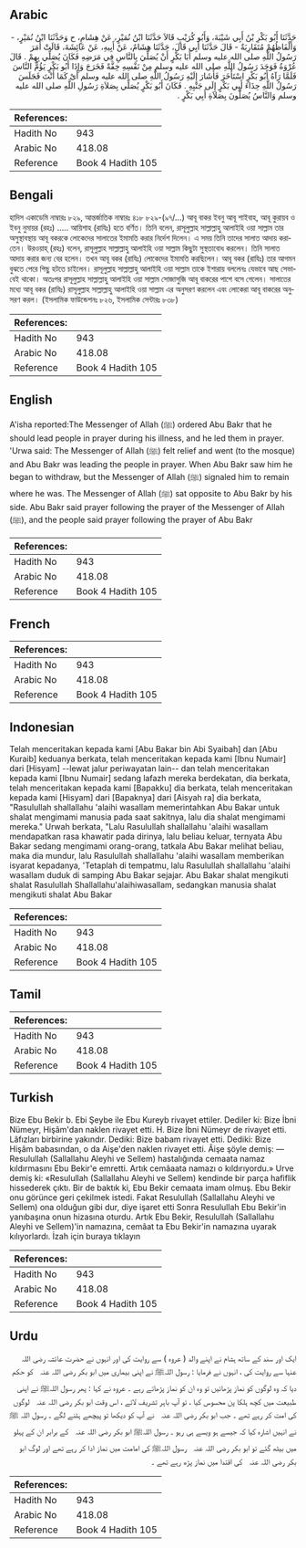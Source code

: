 ## Arabic


<div dir="rtl" lang="ar" style={{fontSize:'larger',backgroundColor:'#f8f9fa',padding:20}}>
حَدَّثَنَا أَبُو بَكْرِ بْنُ أَبِي شَيْبَةَ، وَأَبُو كُرَيْبٍ قَالاَ حَدَّثَنَا ابْنُ نُمَيْرٍ، عَنْ هِشَامٍ، ح وَحَدَّثَنَا ابْنُ نُمَيْرٍ، - وَأَلْفَاظُهُمْ مُتَقَارِبَةٌ - قَالَ حَدَّثَنَا أَبِي قَالَ، حَدَّثَنَا هِشَامٌ، عَنْ أَبِيهِ، عَنْ عَائِشَةَ، قَالَتْ أَمَرَ رَسُولُ اللَّهِ صلى الله عليه وسلم أَبَا بَكْرٍ أَنْ يُصَلِّيَ بِالنَّاسِ فِي مَرَضِهِ فَكَانَ يُصَلِّي بِهِمْ ‏.‏ قَالَ عُرْوَةُ فَوَجَدَ رَسُولُ اللَّهِ صلى الله عليه وسلم مِنْ نَفْسِهِ خِفَّةً فَخَرَجَ وَإِذَا أَبُو بَكْرٍ يَؤُمُّ النَّاسَ فَلَمَّا رَآهُ أَبُو بَكْرٍ اسْتَأْخَرَ فَأَشَارَ إِلَيْهِ رَسُولُ اللَّهِ صلى الله عليه وسلم أَىْ كَمَا أَنْتَ فَجَلَسَ رَسُولُ اللَّهِ حِذَاءَ أَبِي بَكْرٍ إِلَى جَنْبِهِ ‏.‏ فَكَانَ أَبُو بَكْرٍ يُصَلِّي بِصَلاَةِ رَسُولِ اللَّهِ صلى الله عليه وسلم وَالنَّاسُ يُصَلُّونَ بِصَلاَةِ أَبِي بَكْرٍ ‏.‏
</div>
<div style={{backgroundColor:'#f8f9fa',padding:20, marginBottom: 10}}><table> <thead> <tr> <th>References:</th> <th></th> </tr> </thead> <tbody><tr><td>Hadith No</td><td>943</td></tr><tr><td>Arabic No</td><td>418.08</td></tr><tr><td>Reference</td><td>Book 4 Hadith 105</td></tr></tbody></table></div>

## Bengali


<div dir="ltr" lang="bn" style={{fontSize:'larger',backgroundColor:'#f8f9fa',padding:20}}>
হাদিস একাডেমি নাম্বারঃ ৮২৯, আন্তর্জাতিক নাম্বারঃ ৪১৮ ৮২৯-(৯৭/...) আবূ বাকর ইবনু আবূ শাইবাহ, আবূ কুরায়ব ও ইবনু নুমায়র (রহঃ) ..... আয়িশাহ (রাযিঃ) হতে বর্ণিত। তিনি বলেন, রাসূলুল্লাহ সাল্লাল্লাহু আলাইহি ওয়া সাল্লাম তার অসুস্থাবস্থায় আবূ বকরকে লোকেদের সালাতের ইমামতি করার নির্দেশ দিলেন। এ সময় তিনি তাদের সালাত আদায় করাতেন। উরওয়াহ্ (রহঃ) বলেন, রাসূলুল্লাহ সাল্লাল্লাহু আলাইহি ওয়া সাল্লাম কিছুটা সুস্থতাবোধ করলেন। তিনি সালাত আদায় করার জন্য বের হলেন। তখন আবূ বকর (রাযিঃ) লোকেদের ইমামতি করছিলেন। আবূ বকর (রাযিঃ) তার আগমন বুঝতে পেরে পিছু হটতে চাইলেন। রাসূলুল্লাহ সাল্লাল্লাহু আলাইহি ওয়া সাল্লাম তাকে ইশারায় বললেনঃ যেভাবে আছ সেভাবেই থাকো। অতঃপর রাসূলুল্লাহ সাল্লাল্লাহু আলাইহি ওয়া সাল্লাম সোজাসুজি আবূ বাকরের পাশে বসে গেলেন। সালাতের মধ্যে আবূ বকর (রাযিঃ) রাসূলুল্লাহ সাল্লাল্লাহু আলাইহি ওয়া সাল্লাম এর অনুসরণ করলেন এবং লোকেরা আবূ বাকরের অনুসরণ করল। (ইসলামিক ফাউন্ডেশনঃ ৮২৬, ইসলামিক সেন্টারঃ ৮৩৮)
</div>
<div style={{backgroundColor:'#f8f9fa',padding:20, marginBottom: 10}}><table> <thead> <tr> <th>References:</th> <th></th> </tr> </thead> <tbody><tr><td>Hadith No</td><td>943</td></tr><tr><td>Arabic No</td><td>418.08</td></tr><tr><td>Reference</td><td>Book 4 Hadith 105</td></tr></tbody></table></div>

## English


<div dir="ltr" lang="en" style={{fontSize:'larger',backgroundColor:'#f8f9fa',padding:20}}>
A'isha reported:The Messenger of Allah (ﷺ) ordered Abu Bakr that he should lead people in prayer during his illness, and he led them in prayer. 'Urwa said: The Messenger of Allah (ﷺ) felt relief and went (to the mosque) and Abu Bakr was leading the people in prayer. When Abu Bakr saw him he began to withdraw, but the Messenger of Allah (ﷺ) signaled him to remain where he was. The Messenger of Allah (ﷺ) sat opposite to Abu Bakr by his side. Abu Bakr said prayer following the prayer of the Messenger of Allah (ﷺ), and the people said prayer following the prayer of Abu Bakr
</div>
<div style={{backgroundColor:'#f8f9fa',padding:20, marginBottom: 10}}><table> <thead> <tr> <th>References:</th> <th></th> </tr> </thead> <tbody><tr><td>Hadith No</td><td>943</td></tr><tr><td>Arabic No</td><td>418.08</td></tr><tr><td>Reference</td><td>Book 4 Hadith 105</td></tr></tbody></table></div>

## French


<div dir="ltr" lang="fr" style={{fontSize:'larger',backgroundColor:'#f8f9fa',padding:20}}>

</div>
<div style={{backgroundColor:'#f8f9fa',padding:20, marginBottom: 10}}><table> <thead> <tr> <th>References:</th> <th></th> </tr> </thead> <tbody><tr><td>Hadith No</td><td>943</td></tr><tr><td>Arabic No</td><td>418.08</td></tr><tr><td>Reference</td><td>Book 4 Hadith 105</td></tr></tbody></table></div>

## Indonesian


<div dir="ltr" lang="id" style={{fontSize:'larger',backgroundColor:'#f8f9fa',padding:20}}>
Telah menceritakan kepada kami [Abu Bakar bin Abi Syaibah] dan [Abu Kuraib] keduanya berkata, telah menceritakan kepada kami [Ibnu Numair] dari [Hisyam] --lewat jalur periwayatan lain-- dan telah menceritakan kepada kami [Ibnu Numair] sedang lafazh mereka berdekatan, dia berkata, telah menceritakan kepada kami [Bapakku] dia berkata, telah menceritakan kepada kami [Hisyam] dari [Bapaknya] dari [Aisyah ra] dia berkata, "Rasulullah shallallahu 'alaihi wasallam memerintahkan Abu Bakar untuk shalat mengimami manusia pada saat sakitnya, lalu dia shalat mengimami mereka." Urwah berkata, "Lalu Rasulullah shallallahu 'alaihi wasallam mendapatkan rasa khawatir pada dirinya, lalu beliau keluar, ternyata Abu Bakar sedang mengimami orang-orang, tatkala Abu Bakar melihat beliau, maka dia mundur, lalu Rasulullah shallallahu 'alaihi wasallam memberikan isyarat kepadanya, 'Tetaplah di tempatmu, lalu Rasulullah shallallahu 'alaihi wasallam duduk di samping Abu Bakar sejajar. Abu Bakar shalat mengikuti shalat Rasulullah Shallallahu'alaihiwasallam, sedangkan manusia shalat mengikuti shalat Abu Bakar
</div>
<div style={{backgroundColor:'#f8f9fa',padding:20, marginBottom: 10}}><table> <thead> <tr> <th>References:</th> <th></th> </tr> </thead> <tbody><tr><td>Hadith No</td><td>943</td></tr><tr><td>Arabic No</td><td>418.08</td></tr><tr><td>Reference</td><td>Book 4 Hadith 105</td></tr></tbody></table></div>

## Tamil


<div dir="ltr" lang="ta" style={{fontSize:'larger',backgroundColor:'#f8f9fa',padding:20}}>

</div>
<div style={{backgroundColor:'#f8f9fa',padding:20, marginBottom: 10}}><table> <thead> <tr> <th>References:</th> <th></th> </tr> </thead> <tbody><tr><td>Hadith No</td><td>943</td></tr><tr><td>Arabic No</td><td>418.08</td></tr><tr><td>Reference</td><td>Book 4 Hadith 105</td></tr></tbody></table></div>

## Turkish


<div dir="ltr" lang="tr" style={{fontSize:'larger',backgroundColor:'#f8f9fa',padding:20}}>
Bize Ebu Bekir b. Ebi Şeybe ile Ebu Kureyb rivayet ettiler. Dediler ki: Bize İbni Nümeyr, Hişâm'dan naklen rivayet etti. H. Bize İbni Nümeyr de rivayet etti. Lâfızları birbirine yakındır. Dediki: Bize babam rivayet etti. Dediki: Bize Hişâm babasından, o da Aişe'den naklen rivayet etti. Âişe şöyle demiş: — Resulullah (Sallallahu Aleyhi ve Sellem) hastalığında cemaata namaz kıldırmasını Ebu Bekir'e emretti. Artık cemâaata namazı o kıldırıyordu.» Urve demiş ki: «Resulullah (Sallallahu Aleyhi ve Sellem) kendinde bir parça hafiflik hissederek çıktı. Bir de baktık ki, Ebu Bekir cemaata imam olmuş. Ebu Bekir onu görünce geri çekilmek istedi. Fakat Resulullah (Sallallahu Aleyhi ve Sellem) ona olduğun gibi dur, diye işaret etti Sonra Resulullah Ebu Bekir'in yanıbaşına onun hizasına oturdu. Artık Ebu Bekir, Resulullah (Sallallahu Aleyhi ve Sellem)'in namazına, cemâat ta Ebu Bekir'in namazına uyarak kılıyorlardı. İzah için buraya tıklayın
</div>
<div style={{backgroundColor:'#f8f9fa',padding:20, marginBottom: 10}}><table> <thead> <tr> <th>References:</th> <th></th> </tr> </thead> <tbody><tr><td>Hadith No</td><td>943</td></tr><tr><td>Arabic No</td><td>418.08</td></tr><tr><td>Reference</td><td>Book 4 Hadith 105</td></tr></tbody></table></div>

## Urdu


<div dir="rtl" lang="ur" style={{fontSize:'larger',backgroundColor:'#f8f9fa',padding:20}}>
ایک اور سند کے ساتھ ہشام نے اپنے والد ( عروہ ) سے روایت کی اور انہوں نے حضرت عائشہ رضی اللہ عنہا سے روایت کی ، انہوں نے فرمایا : رسول اللہﷺ نے اپنی بیماری میں ابو بکر ‌رضی ‌اللہ ‌عنہ ‌ ‌ کو حکم دیا کہ وہ لوگوں کو نماز پڑھائیں تو وہ ان کو نماز پڑھاتے رہے ۔ عروہ نے کہا : پھر رسول اللہﷺ نے اپنی طبیعت میں کچھ ہلکا پن محسوس کیا ، تو آپ باہر تشریف لائے ، اس وقت ابو بکر ‌رضی ‌اللہ ‌عنہ ‌ ‌ لوگوں کی امت کر رہے تھے ۔ جب ابو بکر ‌رضی ‌اللہ ‌عنہ ‌ ‌ نے آپ کو دیکھا تو پیچھے ہٹنے لگے ۔ رسول اللہ ﷺ نے انہیں اشارہ کیا کہ جیسے ہو ویسے ہی رہو ۔ رسول اللہﷺ ابو بکر ‌رضی ‌اللہ ‌عنہ ‌ ‌ کے برابر ان کے پہلو میں بیٹھ گئے تو ابو بکر ‌رضی ‌اللہ ‌عنہ ‌ ‌ رسول اللہﷺ کی امامت میں نماز ادا کر رہے تھے اور لوگ ابو بکر ‌رضی ‌اللہ ‌عنہ ‌ ‌ کی اقتدا میں نماز پڑھ رہے تھے ۔
</div>
<div style={{backgroundColor:'#f8f9fa',padding:20, marginBottom: 10}}><table> <thead> <tr> <th>References:</th> <th></th> </tr> </thead> <tbody><tr><td>Hadith No</td><td>943</td></tr><tr><td>Arabic No</td><td>418.08</td></tr><tr><td>Reference</td><td>Book 4 Hadith 105</td></tr></tbody></table></div>